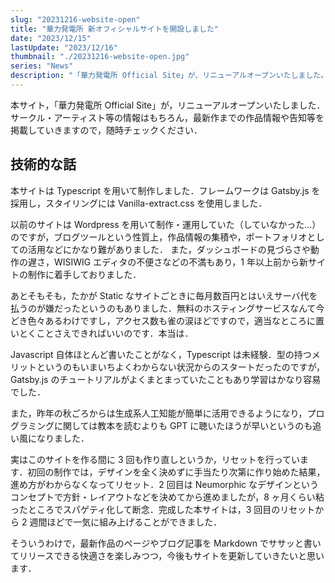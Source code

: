 ```yaml
---
slug: "20231216-website-open"
title: "華力発電所 新オフィシャルサイトを開設しました"
date: "2023/12/15"
lastUpdate: "2023/12/16"
thumbnail: "./20231216-website-open.jpg"
series: "News"
description: "「華力発電所 Official Site」が、リニューアルオープンいたしました。"
---
```


本サイト，「華力発電所 Official Site」が，リニューアルオープンいたしました．
サークル・アーティスト等の情報はもちろん，最新作までの作品情報や告知等を掲載していきますので，随時チェックください．

## 技術的な話

本サイトは Typescript を用いて制作しました．フレームワークは Gatsby.js を採用し，スタイリングには Vanilla-extract.css を使用しました．

以前のサイトは Wordpress を用いて制作・運用していた（していなかった...）のですが，ブログツールという性質上，作品情報の集積や，ポートフォリオとしての活用などにかなり難がありました．
また，ダッシュボードの見づらさや動作の遅さ，WISIWIG エディタの不便さなどの不満もあり，1 年以上前から新サイトの制作に着手しておりました．

あとそもそも，たかが Static なサイトごときに毎月数百円とはいえサーバ代を払うのが嫌だったというのもありました．無料のホスティングサービスなんて今どき色々あるわけですし，アクセス数も雀の涙ほどですので，適当なところに置いとくことさえできればいいのです．本当は．

Javascript 自体ほとんど書いたことがなく，Typescript は未経験．型の持つメリットというのもいまいちよくわからない状況からのスタートだったのですが，Gatsby.js のチュートリアルがよくまとまっていたこともあり学習はかなり容易でした．

また，昨年の秋ごろからは生成系人工知能が簡単に活用できるようになり，プログラミングに関しては教本を読むよりも GPT に聴いたほうが早いというのも追い風になりました．

実はこのサイトを作る間に 3 回も作り直しというか，リセットを行っています．初回の制作では，デザインを全く決めずに手当たり次第に作り始めた結果，進め方がわからなくなってリセット．2 回目は Neumorphic なデザインというコンセプトで方針・レイアウトなどを決めてから進めましたが，8 ヶ月くらい粘ったところでスパゲティ化して断念．完成した本サイトは，3 回目のリセットから 2 週間ほどで一気に組み上げることができました．

そういうわけで，最新作品のページやブログ記事を Markdown でササッと書いてリリースできる快適さを楽しみつつ，今後もサイトを更新していきたいと思います．

